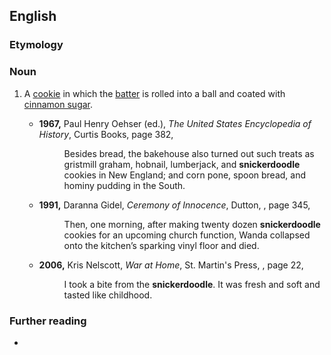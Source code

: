 ==English==

===Etymology===
{{rfe|en}}

===Noun===
{{en-noun}}

# {{lb|en|US}} A [[cookie]] in which the [[batter]] is rolled into a ball and coated with [[cinnamon sugar]].
#* '''1967,''' Paul Henry Oehser (ed.), ''The United States Encyclopedia of History'', Curtis Books, page 382,
#*: Besides bread, the bakehouse also turned out such treats as gristmill graham, hobnail, lumberjack, and '''snickerdoodle''' cookies in New England; and corn pone, spoon bread, and hominy pudding in the South.
#* '''1991,''' Daranna Gidel, ''Ceremony of Innocence'', Dutton, {{ISBN|0525933484}}, page 345,
#*: Then, one morning, after making twenty dozen '''snickerdoodle''' cookies for an upcoming church function, Wanda collapsed onto the kitchen’s sparking vinyl floor and died.
#* '''2006,''' Kris Nelscott, ''War at Home'', St. Martin's Press, {{ISBN|0-312-32528-2}}, page 22,
#*: I took a bite from the '''snickerdoodle'''. It was fresh and soft and tasted like childhood.

===Further reading===
* {{pedialite|Snickerdoodle}}